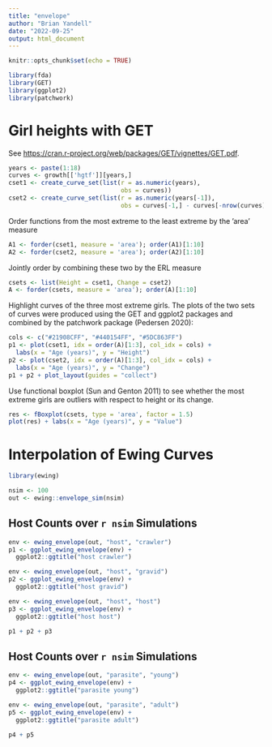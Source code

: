 ```yaml
---
title: "envelope"
author: "Brian Yandell"
date: "2022-09-25"
output: html_document
---
```


```r
knitr::opts_chunk$set(echo = TRUE)
```

```r
library(fda)
library(GET)
library(ggplot2)
library(patchwork)
```

# Girl heights with GET

See <https://cran.r-project.org/web/packages/GET/vignettes/GET.pdf>.

```r
years <- paste(1:18)
curves <- growth[['hgtf']][years,]
cset1 <- create_curve_set(list(r = as.numeric(years), 
                               obs = curves))
cset2 <- create_curve_set(list(r = as.numeric(years[-1]),
                               obs = curves[-1,] - curves[-nrow(curves),]))
```

Order  functions from the most extreme to the least extreme by the ’area’ measure

```r
A1 <- forder(cset1, measure = 'area'); order(A1)[1:10]
A2 <- forder(cset2, measure = 'area'); order(A2)[1:10]
```

Jointly order by combining these two by the ERL measure

```r
csets <- list(Height = cset1, Change = cset2)
A <- forder(csets, measure = 'area'); order(A)[1:10]
```

Highlight curves of the three most extreme girls. The plots of the two sets of
curves were produced using the GET and ggplot2 packages and combined by the patchwork
package (Pedersen 2020):

```r
cols <- c("#21908CFF", "#440154FF", "#5DC863FF")
p1 <- plot(cset1, idx = order(A)[1:3], col_idx = cols) + 
  labs(x = "Age (years)", y = "Height")
p2 <- plot(cset2, idx = order(A)[1:3], col_idx = cols) +
  labs(x = "Age (years)", y = "Change")
p1 + p2 + plot_layout(guides = "collect")
```

Use functional boxplot (Sun and Genton 2011) to see whether the most extreme girls are outliers with respect to height or its change.

```r
res <- fBoxplot(csets, type = 'area', factor = 1.5)
plot(res) + labs(x = "Age (years)", y = "Value")
```

# Interpolation of Ewing Curves


```r
library(ewing)
```

```r
nsim <- 100
out <- ewing::envelope_sim(nsim)
```

## Host Counts over `r nsim` Simulations

```r
env <- ewing_envelope(out, "host", "crawler")
p1 <- ggplot_ewing_envelope(env) +
  ggplot2::ggtitle("host crawler")
```

```r
env <- ewing_envelope(out, "host", "gravid")
p2 <- ggplot_ewing_envelope(env) +
  ggplot2::ggtitle("host gravid")
```

```r
env <- ewing_envelope(out, "host", "host")
p3 <- ggplot_ewing_envelope(env) +
  ggplot2::ggtitle("host host")
```

```r
p1 + p2 + p3
```

## Host Counts over `r nsim` Simulations

```r
env <- ewing_envelope(out, "parasite", "young")
p4 <- ggplot_ewing_envelope(env) +
  ggplot2::ggtitle("parasite young")
```

```r
env <- ewing_envelope(out, "parasite", "adult")
p5 <- ggplot_ewing_envelope(env) +
  ggplot2::ggtitle("parasite adult")
```

```r
p4 + p5
```



